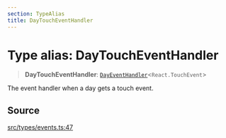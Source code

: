 ```yaml
---
section: TypeAlias
title: DayTouchEventHandler
---
```


# Type alias: DayTouchEventHandler

> **DayTouchEventHandler**: [`DayEventHandler`](/docs/api/next/type-aliases/DayEventHandler.mdx)\<`React.TouchEvent`\>

The event handler when a day gets a touch event.

## Source

[src/types/events.ts:47](https://github.com/gpbl/react-day-picker/blob/854070dd0/src/types/events.ts#L47)
